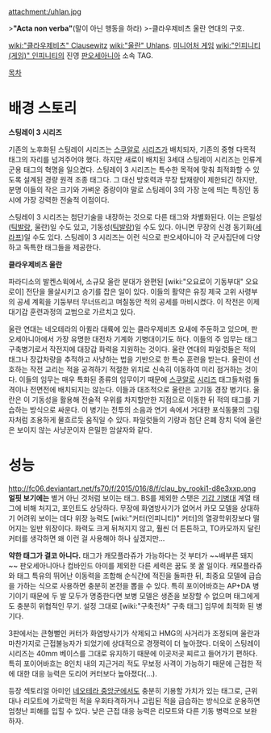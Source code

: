 attachment:/uhlan.jpg

>'''"Acta non verba"'''(말이 아닌 행동을 하라)
>-클라우제비츠 울란 연대의 구호.

[[wiki:"클라우제비츠" Clausewitz]] [[wiki:"울란" Uhlans]]. [[미니어처 게임]] [[wiki:"인피니티(게임)" 인피니티]]의 진영 [[판오세아니아]] 소속 TAG.

[[목차]]
= 배경 스토리 =
'''스팅레이 3 시리즈'''

기존의 노후화된 스팅레이 시리즈는 [[기갑 기병대|스쿠알로]] [[커터(인피니티)|시]][[요튬|리]][[드라강|즈]]가 배치되자, 기존의 중형 다목적 태그의 자리를 넘겨주어야 했다. 하지만 새로이 배치된 3세대 스팅레이 시리즈는 인류계 군용 태그의 혁명을 일으켰다. 스팅레이 3 시리즈는 특수한 목적에 맞춰 최적화할 수 있도록 설계된 경량 원격 조종 태그다. 그 대신 방호력과 무장 탑재량이 제한되긴 하지만, 분명 이들의 작은 크기와 가벼운 중량이야 말로 스팅레이 3의 가장 눈에 띄는 특징인 동시에 가장 강력한 전술적 이점이다.

스팅레이 3 시리즈는 첨단기술을 내장하는 것으로 다른 태그와 차별화된다. 이는 은밀성([[틱발랑(인피니티)|틱발랑]], 울란)일 수도 있고, 기동성([[틱발랑(인피니티)|틱발랑]])일 수도 있다. 아니면 무장의 신경 동기화([[세라프(인피니티)|세라프]])일 수도 있다. 스팅레이 3 시리즈는 이런 식으로 판오세아니아 각 군사집단에 다양하고 독특한 태그들을 제공한다. 

'''클라우제비츠 울란'''

파라디소의 발켄스윅에서, 소규모 울란 분대가 완편된 [wiki:"오요로이 기동부대" 오요로이] 전단을 몰살시키고 승기를 잡은 일이 있다. 이들의 활약은 유징 제국 고위 사령부의 공세 계획을 기둥부터 무너뜨리고 며칠동안 적의 공세를 마비시켰다. 이 작전은 이제 대기갑 훈련과정의 교범으로 가르치고 있다.

울란 연대는 네오테라의 아퀼라 대륙에 있는 클라우제비츠 요새에 주둔하고 있으며, 판오세아니아에서 가장 유명한 대전차 기계화 기병대이기도 하다. 이들의 주 임무는 태그 구축병기로서 작전지에 대장갑 화력을 지원하는 것이다. 울란 연대의 파일럿들은 적의 태그나 장갑차량을 추적하고 사냥하는 법을 기반으로 한 특수 훈련을 받는다. 울란이 선호하는 작전 교리는 적을 공격하기 적절한 위치로 신속히 이동하여 미리 점거하는 것이다. 이들의 임무는 매우 특화된 종류의 임무이기 때문에 [[기갑 기병대|스쿠알로]] [[커터(인피니티)|시]][[요튬|리]][[드라강|즈]] 태그들처럼 돌격이나 전면전에 배치되지는 않는다. 이들과 대조적으로 울란은 고기동 경장 병기다. 울란은 이 기동성을 활용해 전술적 우위를 차지할만한 지점으로 이동한 뒤 적의 태그를 기습하는 방식으로 싸운다. 이 병기는 전투의 소음과 연기 속에서 거대한 포식동물의 그림자처럼 조용하게 물흐르듯 움직일 수 있다. 파일럿들의 기량과 첨단 은폐 장치 덕에 울란은 보이지 않는 사냥꾼이자 은밀한 암살자와 같다.


= 성능 =
http://fc06.deviantart.net/fs70/f/2015/016/8/f/clau_by_rooki1-d8e3xxp.png
'''얼핏 보기에는''' 별거 아닌 것처럼 보이는 태그. BS를 제외한 스탯은 [[기갑 기병대]] 계열 태그에 비해 처지고, 포인트도 상당하다. 무장에 화염방사기가 없어서 카모 모델을 상대하기 어려워 보이는 데다 위장 능력도 [wiki:"커터(인피니티)" 커터]의 열광학위장보다 떨어지는 일반 위장이다. 화력도 크게 뒤쳐지지 않고, 훨씬 더 튼튼하고, TO카모까지 달린 커터를 생각하면 왜 이런 걸 사용해야 하나 싶겠지만...

'''약한 태그가 결코 아니다.''' 태그가 캐모플라쥬가 가능하다는 것 부터가 ~~배부른 돼지~~ 판오세아니아나 컴바인드 아미를 제외한 다른 세력은 꿈도 못 꿀 일이다. 캐모플라쥬와 태그 특유의 뛰어난 이동력을 조합해 순식간에 적진을 돌파한 뒤, 최중요 모델에 급습을 가하는 식으로 사용하면 충분히 본전을 뽑을 수 있다. 특히 포이어바흐는 AP+DA 병기이기 때문에 두 발 모두가 명중한다면 보병 모델은 생존을 보장할 수 없으며 태그에게도 충분히 위협적인 무기. 설정 그대로 [wiki:"구축전차" 구축 태그] 임무에 최적화 된 병기다.

3판에서는 큰형뻘인 커터가 화염방사기가 삭제되고 HMG의 사거리가 조정되며 울란과 마찬가지로 근접불능자가 되었기에 상대적으로 경쟁력이 더 높아졌다. 더욱이 스팅레이 시리즈는 40mm 베이스를 그대로 유지하기 때문에 이곳저곳 찌르고 들어가기 편하다. 특히 포이어바흐는 8인치 내의 지근거리 적도 무보정 사격이 가능하기 때문에 근접한 적에 대한 대응 능력은 도리어 커터보다 높아졌다(...).

등장 섹토리얼 아미인 [[네오테라 중앙군]]에서도 충분히 기용할 가치가 있는 태그로, 근위대나 리모트에 가로막힌 적을 우회타격하거나 고립된 적을 급습하는 방식으로 운용하면 엄청난 피해를 입힐 수 있다. 낮은 근접 대응 능력은 리모트와 다른 기동 병력으로 보완하자.
